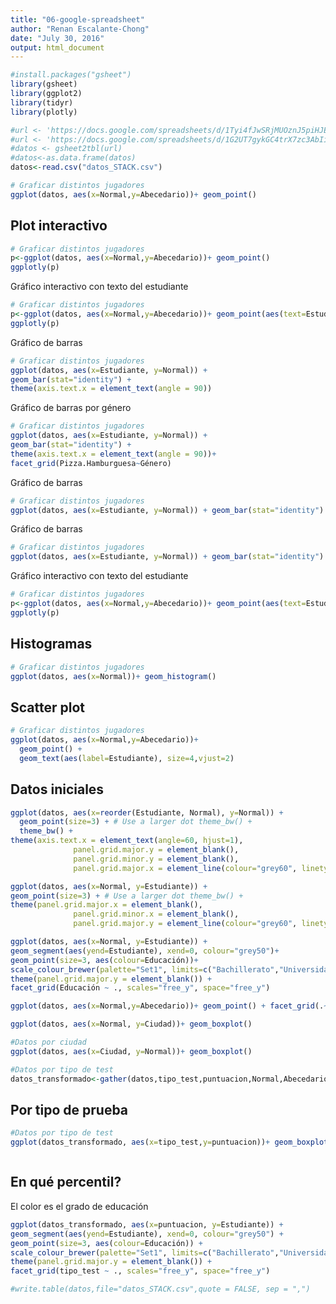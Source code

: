 ```yaml
---
title: "06-google-spreadsheet"
author: "Renan Escalante-Chong"
date: "July 30, 2016"
output: html_document
---
```


```r

#install.packages("gsheet")
library(gsheet)
library(ggplot2)
library(tidyr)
library(plotly)
```


```r

#url <- 'https://docs.google.com/spreadsheets/d/1Tyi4fJwSRjMUOznJ5piHJEcvw7QNVZ7cPXvCAfXGf9M/edit?usp=sharing'
#url <- 'https://docs.google.com/spreadsheets/d/1G2UT7gykGC4trX7zc3AbIiENRjR7aKQdlbD5xZSnJMk/edit?usp=sharing'
#datos <- gsheet2tbl(url)
#datos<-as.data.frame(datos)
datos<-read.csv("datos_STACK.csv")
```

```r
# Graficar distintos jugadores
ggplot(datos, aes(x=Normal,y=Abecedario))+ geom_point()
```

## Plot interactivo

```r
# Graficar distintos jugadores
p<-ggplot(datos, aes(x=Normal,y=Abecedario))+ geom_point()
ggplotly(p)

```

Gráfico interactivo con texto del estudiante

```r
# Graficar distintos jugadores
p<-ggplot(datos, aes(x=Normal,y=Abecedario))+ geom_point(aes(text=Estudiante))
ggplotly(p)
```

Gráfico de barras

```r
# Graficar distintos jugadores
ggplot(datos, aes(x=Estudiante, y=Normal)) + 
geom_bar(stat="identity") +
theme(axis.text.x = element_text(angle = 90))
```

Gráfico de barras por género

```r
# Graficar distintos jugadores
ggplot(datos, aes(x=Estudiante, y=Normal)) + 
geom_bar(stat="identity") +
theme(axis.text.x = element_text(angle = 90))+
facet_grid(Pizza.Hamburguesa~Género)

```

Gráfico de barras

```r
# Graficar distintos jugadores
ggplot(datos, aes(x=Estudiante, y=Normal)) + geom_bar(stat="identity") + facet_grid(.~ Género)+ theme(axis.text.x = element_text(angle = 90))

```

Gráfico de barras

```r
# Graficar distintos jugadores
ggplot(datos, aes(x=Estudiante, y=Normal)) + geom_bar(stat="identity") + facet_grid(.~ Género)+ coord_flip()

```


Gráfico interactivo con texto del estudiante

```r
# Graficar distintos jugadores
p<-ggplot(datos, aes(x=Normal,y=Abecedario))+ geom_point(aes(text=Estudiante))
ggplotly(p)
```

## Histogramas

```r
# Graficar distintos jugadores
ggplot(datos, aes(x=Normal))+ geom_histogram()
```

## Scatter plot

```r
# Graficar distintos jugadores
ggplot(datos, aes(x=Normal,y=Abecedario))+ 
  geom_point() +
  geom_text(aes(label=Estudiante), size=4,vjust=2)
```

## Datos iniciales
```r
ggplot(datos, aes(x=reorder(Estudiante, Normal), y=Normal)) + 
  geom_point(size=3) + # Use a larger dot theme_bw() +
  theme_bw() +
theme(axis.text.x = element_text(angle=60, hjust=1),
              panel.grid.major.y = element_blank(),
              panel.grid.minor.y = element_blank(),
              panel.grid.major.x = element_line(colour="grey60", linetype="dashed"))
```

```r

ggplot(datos, aes(x=Normal, y=Estudiante)) + 
geom_point(size=3) + # Use a larger dot theme_bw() +
theme(panel.grid.major.x = element_blank(),
              panel.grid.minor.x = element_blank(),
              panel.grid.major.y = element_line(colour="grey60", linetype="dashed"))

```

```r

ggplot(datos, aes(x=Normal, y=Estudiante)) + 
geom_segment(aes(yend=Estudiante), xend=0, colour="grey50")+
geom_point(size=3, aes(colour=Educación))+
scale_colour_brewer(palette="Set1", limits=c("Bachillerato","Universidad"), guide=FALSE) + theme_bw() +
theme(panel.grid.major.y = element_blank()) +
facet_grid(Educación ~ ., scales="free_y", space="free_y")

```



```r
ggplot(datos, aes(x=Normal,y=Abecedario))+ geom_point() + facet_grid(.~Ciudad)
```

```r
ggplot(datos, aes(x=Normal, y=Ciudad))+ geom_boxplot() 
```

```r
#Datos por ciudad
ggplot(datos, aes(x=Ciudad, y=Normal))+ geom_boxplot() 
```

```r
#Datos por tipo de test
datos_transformado<-gather(datos,tipo_test,puntuacion,Normal,Abecedario,Al.reves)
```

## Por tipo de prueba

```r
#Datos por tipo de test
ggplot(datos_transformado, aes(x=tipo_test,y=puntuacion))+ geom_boxplot()
```
```r

```

## En qué percentil?

El color es el grado de educación

```r

ggplot(datos_transformado, aes(x=puntuacion, y=Estudiante)) + 
geom_segment(aes(yend=Estudiante), xend=0, colour="grey50") +
geom_point(size=3, aes(colour=Educación)) +
scale_colour_brewer(palette="Set1", limits=c("Bachillerato","Universidad"), guide=FALSE) + theme_bw() +
theme(panel.grid.major.y = element_blank()) +
facet_grid(tipo_test ~ ., scales="free_y", space="free_y")

```

```r
#write.table(datos,file="datos_STACK.csv",quote = FALSE, sep = ",")

```



